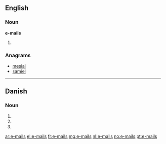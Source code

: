 ==English==

===Noun===
'''e-mails'''
# {{plural of|[[e-mail]]}}

===Anagrams===
* [[mesial#English|mesial]]
* [[samiel#English|samiel]]

----

==Danish==

===Noun===
{{head|da|noun form|g=c}}

# {{form of|genitive singular indefinite|e-mail|lang=da}}
# {{form of|plural indefinite|e-mail|lang=da}}
# {{form of|genitive plural indefinite|e-mail|lang=da}}

[[ar:e-mails]]
[[el:e-mails]]
[[fr:e-mails]]
[[mg:e-mails]]
[[nl:e-mails]]
[[no:e-mails]]
[[pt:e-mails]]